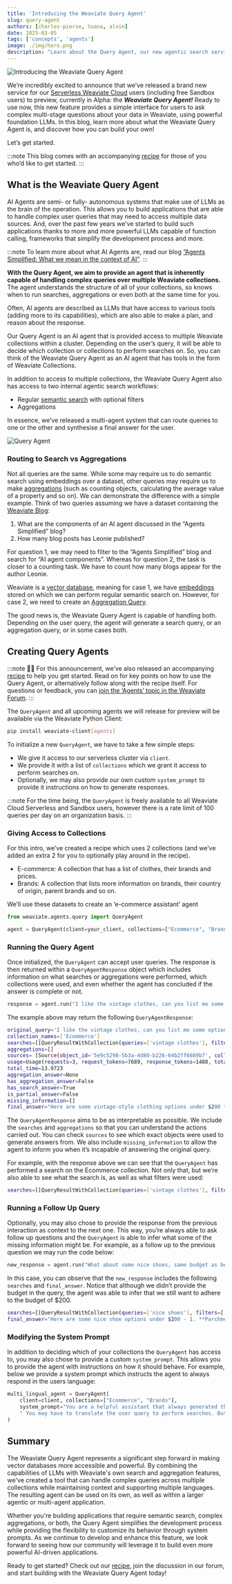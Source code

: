 ```yaml
---
title: 'Introducing the Weaviate Query Agent'
slug: query-agent
authors: [charles-pierse, tuana, alvin]
date: 2025-03-05
tags: ['concepts', 'agents']
image: ./img/hero.png
description: "Learn about the Query Agent, our new agentic search service that redefines how you interact with Weaviate’s database!"
---
```

![Introducing the Weaviate Query Agent](./img/hero.png)


We’re incredibly excited to announce that we’ve released a brand new service for our [Serverless Weaviate Cloud](https://weaviate.io/deployment/serverless) users (including free Sandbox users) to preview, currently in Alpha: the _**Weaviate Query Agent!**_ Ready to use now, this new feature provides a simple interface for users to ask complex multi-stage questions about your data in Weaviate, using powerful foundation LLMs. In this blog, learn more about what the Weaviate Query Agent is, and discover how you can build your own!

Let’s get started.

:::note 
This blog comes with an accompanying [recipe](https://github.com/weaviate/recipes/tree/main/weaviate-services/agents/query-agent-get-started.ipynb) for those of you who’d like to get started.
:::

## What is the Weaviate Query Agent

AI Agents are semi- or fully- autonomous systems that make use of LLMs as the brain of the operation. This allows you to build applications that are able to handle complex user queries that may need to access multiple data sources. And, over the past few years we’ve started to build such applications thanks to more and more powerful LLMs capable of function calling, frameworks that simplify the development process and more.

:::note 
To learn more about what AI Agents are, read our blog [”Agents Simplified: What we mean in the context of AI”](https://weaviate.io/blog/ai-agents). 
:::

**With the Query Agent, we aim to provide an agent that is inherently capable of handling complex queries over multiple Weaviate collections.** The agent understands the structure of all of your collections, so knows when to run searches, aggregations or even both at the same time for you.

Often, AI agents are described as LLMs that have access to various tools (adding more to its capabilities), which are also able to make a plan, and reason about the response.

Our Query Agent is an AI agent that is provided access to multiple Weaviate collections within a cluster. Depending on the user’s query, it will be able to decide which collection or collections to perform searches on. So, you can think of the Weaviate Query Agent as an AI agent that has tools in the form of Weaviate Collections.

In addition to access to multiple collections, the Weaviate Query Agent also has access to two internal agentic search workflows:

-   Regular [semantic search](/blog/vector-search-explained) with optional filters
-   Aggregations

In essence, we’ve released a multi-agent system that can route queries to one or the other and synthesise a final answer for the user.

![Query Agent](img/query-agent.png)

### Routing to Search vs Aggregations

Not all queries are the same. While some may require us to do semantic search using embeddings over a dataset, other queries may require us to make [aggregations](https://weaviate.io/developers/weaviate/api/graphql/aggregate) (such as counting objects, calculating the average value of a property and so on). We can demonstrate the difference with a simple example. Think of two queries assuming we have a dataset containing the [Weaviate Blog](https://weaviate.io/blog):

1.  What are the components of an AI agent discussed in the “Agents Simplified” blog?
2.  How many blog posts has Leonie published?

For question 1, we may need to filter to the “Agents Simplified” blog and search for “AI agent components”. Whereas for question 2, the task is closer to a counting task. We have to count how many blogs appear for the author Leonie.

Weaviate is a [vector database](/blog/what-is-a-vector-database), meaning for case 1, we have [embeddings](/blog/vector-embeddings-explained) stored on which we can perform regular semantic search on. However, for case 2, we need to create an [Aggregation Query](https://weaviate.io/developers/weaviate/api/graphql/aggregate).

The good news is, the Weaviate Query Agent is capable of handling both. Depending on the user query, the agent will generate a search query, or an aggregation query, or in some cases both.

## Creating Query Agents

:::note 
👩‍🍳 For this announcement, we’ve also released an accompanying [recipe](https://colab.research.google.com/github/weaviate/recipes/blob/main/weaviate-services/agents/query-agent-get-started.ipynb) to help you get started. Read on for key points on how to use the Query Agent, or alternatively follow along with the recipe itself. For questions or feedback, you can [join the ‘Agents’ topic in the Weaviate Forum](https://forum.weaviate.io/c/agents/10). 
:::

The `QueryAgent` and all upcoming agents we will release for preview will be available via the Weaviate Python Client:

```bash
pip install weaviate-client[agents] 
```

To initialize a new `QueryAgent`, we have to take a few simple steps:

-   We give it access to our serverless cluster via `client`.
-   We provide it with a list of `collections` which we grant it access to perform searches on.
-   Optionally, we may also provide our own custom `system_prompt` to provide it instructions on how to generate responses.

:::note 
For the time being, the `QueryAgent` is freely available to all Weaviate Cloud Serverless and Sandbox users, however there is a rate limit of 100 queries per day on an organization basis. 
:::

### Giving Access to Collections

For this intro, we’ve created a recipe which uses 2 collections (and we’ve added an extra 2 for you to optionally play around in the recipe).

-   E-commerce: A collection that has a list of clothes, their brands and prices.
-   Brands: A collection that lists more information on brands, their country of origin, parent brands and so on.

We’ll use these datasets to create an ‘e-commerce assistant’ agent

```python
from weaviate.agents.query import QueryAgent

agent = QueryAgent(client=your_client, collections=["Ecommerce", "Brands"])
```

### Running the Query Agent

Once initialized, the `QueryAgent` can accept user queries. The response is then returned within a `QueryAgentResponse` object which includes information on what searches or aggregations were performed, which collections were used, and even whether the agent has concluded if the answer is complete or not.

```python
response = agent.run("I like the vintage clothes, can you list me some options that are less than $200?")
```

The example above may return the following `QueryAgentResponse`:

```bash
original_query='I like the vintage clothes, can you list me some options that are less than $200?' 
collection_names=['Ecommerce'] 
searches=[[QueryResultWithCollection(queries=['vintage clothes'], filters=[[IntegerPropertyFilter(property_name='price', operator=<ComparisonOperator.LESS_THAN: '<'>, value=200.0)]], filter_operators='AND', collection='Ecommerce')]] 
aggregations=[]
sources= [Source(object_id='5e9c5298-5b3a-4d80-b226-64b2ff6689b7', collection='Ecommerce'), Source(object_id='48896222-d098....', collection='Ecommerce')...]
usage=Usage(requests=3, request_tokens=7689, response_tokens=1488, total_tokens=9177, details=None) 
total_time=13.9723
aggregation_answer=None 
has_aggregation_answer=False 
has_search_answer=True 
is_partial_answer=False 
missing_information=[] 
final_answer="Here are some vintage-style clothing options under $200 that you might like:\\n\\n1. **Vintage Philosopher Midi Dress** -..."
```

The `QueryAgentResponse` aims to be as interpretable as possible. We include the `searches` and `aggregations` so that you can understand the actions carried out. You can check `sources` to see which exact objects were used to generate answers from. We also include `missing_information` to allow the agent to inform you when it’s incapable of answering the original query.

For example, with the response above we can see that the `QueryAgent` has performed a search on the Ecommerce collection. Not only that, but we’re also able to see what the search is, as well as what filters were used:

```bash
searches=[[QueryResultWithCollection(queries=['vintage clothes'], filters=[[IntegerPropertyFilter(property_name='price', operator=<ComparisonOperator.LESS_THAN: '<'>, value=200.0)]], filter_operators='AND', collection='Ecommerce')]] 
```

### Running a Follow Up Query

Optionally, you may also chose to provide the response from the previous interaction as context to the next one. This way, you’re always able to ask follow up questions and the `QueryAgent` is able to infer what some of the missing information might be. For example, as a follow up to the previous question we may run the code below:

```python
new_response = agent.run("What about some nice shoes, same budget as before?", context=response)
```

In this case, you can observe that the `new_response` includes the following `searches` and `final_answer`. Notice that although we didn’t provide the budget in the query, the agent was able to infer that we still want to adhere to the budget of $200.

```bash
searches=[[QueryResultWithCollection(queries=['nice shoes'], filters=[[IntegerPropertyFilter(property_name='price', operator=<ComparisonOperator.LESS_THAN: '<'>, value=200.0)]], filter_operators='AND', collection='Ecommerce')]]
final_answer="Here are some nice shoe options under $200 - 1. **Parchment Boots by Nova Nest** - $145 ..."
```

### Modifying the System Prompt

In addition to deciding which of your collections the `QueryAgent` has access to, you may also chose to provide a custom `system_prompt`. This allows you to provide the agent with instructions on how it should behave. For example, below we provide a system prompt which instructs the agent to always respond in the users language:

```python
multi_lingual_agent = QueryAgent(
    client=client, collections=["Ecommerce", "Brands"],
    system_prompt="You are a helpful assistant that always generated the final response in the users language."
    " You may have to translate the user query to perform searches. But you must always respond to the user in their own language."
)
```

## Summary

The Weaviate Query Agent represents a significant step forward in making vector databases more accessible and powerful. By combining the capabilities of LLMs with Weaviate's own search and aggregation features, we've created a tool that can handle complex queries across multiple collections while maintaining context and supporting multiple languages. The resulting agent can be used on its own, as well as within a larger agentic or multi-agent application.

Whether you're building applications that require semantic search, complex aggregations, or both, the Query Agent simplifies the development process while providing the flexibility to customize its behavior through system prompts. As we continue to develop and enhance this feature, we look forward to seeing how our community will leverage it to build even more powerful AI-driven applications.

Ready to get started? Check out our [recipe](https://colab.research.google.com/github/weaviate/recipes/blob/main/weaviate-services/agents/query-agent-get-started.ipynb), join the discussion in our forum, and start building with the Weaviate Query Agent today!


<WhatsNext />